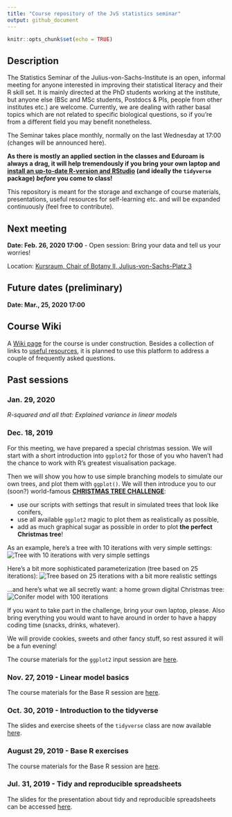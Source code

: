 ```yaml
---
title: "Course repository of the JvS statistics seminar"
output: github_document
---
```


```r
knitr::opts_chunk$set(echo = TRUE)
```

## Description
The Statistics Seminar of the Julius-von-Sachs-Institute is an open, informal meeting for anyone interested in improving their statistical literacy and their R skill set. It is mainly directed at the PhD students working at the institute, but anyone else (BSc and MSc students, Postdocs & PIs, people from other institutes etc.) are welcome. Currently, we are dealing with rather basal topics which are not related to specific biological questions, so if you're from a different field you may benefit nonetheless.

The Seminar takes place monthly, normally on the last Wednesday at 17:00 (changes will be announced here). 

**As there is mostly an applied section in the classes and Eduroam is always a drag, it will help tremendously if you bring your own laptop and [install an up-to-date R-version and RStudio](https://rstudio-education.github.io/hopr/starting.html) (and ideally the `tidyverse` package) _before_ you come to class!**



This repository is meant for the storage and exchange of course materials, presentations, useful resources for self-learning etc. and will be expanded continuously (feel free to contribute).

## Next meeting
**Date: Feb. 26, 2020 17:00** - Open session: Bring your data and tell us your worries!

Location: [Kursraum, Chair of Botany II, Julius-von-Sachs-Platz 3](https://wueaddress.uni-wuerzburg.de/search/map/99992113)

## Future dates (preliminary)
**Date:  Mar., 25, 2020 17:00**

## Course Wiki
A [Wiki page](https://github.com/r-link/Julius_von_Stats/wiki) for the course is under construction. Besides a collection of links to [useful resources](https://github.com/r-link/Julius_von_Stats/wiki/Useful-resources), it is planned to use this platform to address a couple of frequently asked questions.


## Past sessions
### Jan. 29, 2020 
_R-squared and all that: Explained variance in linear models_

### Dec. 18, 2019
For this meeting, we have prepared a special christmas session. We will start with a short introduction into `ggplot2` for those of you who haven't had the chance to work with R's greatest visualisation package. 

Then we will show you how to use simple branching models to simulate our own trees, and plot them with `ggplot()`. We will then introduce you to our (soon?) world-famous [**CHRISTMAS TREE CHALLENGE**](https://github.com/r-link/christmas_tree_challenge/): 

* use our scripts with settings that result in simulated trees that look like conifers, 
* use all available `ggplot2` magic to plot them as realistically as possible,
* add as much graphical sugar as possible in order to plot **the perfect Christmas tree**!

As an example, here's a tree with 10 iterations with very simple settings:
![Tree with 10 iterations with very simple settings](figures/tree1.png)

Here's a bit more sophisticated parameterization (tree based on 25 iterations):
![Tree based on 25 iterations with a bit more realistic settings](figures/tree2.png)

...and here's what we all secretly want: a home grown digital Christmas tree:
![Conifer model with 100 iterations](figures/animation.gif)

If you want to take part in the challenge, bring your own laptop, please. Also bring everything you would want to have around in order to have a happy coding time (snacks, drinks, whatever).

We will provide cookies, sweets and other fancy stuff, so rest assured it will be a fun evening!

The course materials for the `ggplot2` input session are [here](https://github.com/r-link/Julius_von_Stats/tree/master/materials/2019-12-18%20R%20ggplot2%20intro).

### Nov. 27, 2019 - Linear model basics
The course materials for the Base R session are [here](https://github.com/r-link/Julius_von_Stats/tree/master/materials/2019-11-27%20linear%20models).

### Oct. 30, 2019 - Introduction to the tidyverse
The slides and exercise sheets of the `tidyverse` class are now available [here](https://github.com/r-link/Julius_von_Stats/tree/master/materials/2019-10-30%20R%20tidyverse).

### August 29, 2019 - Base R exercises
The course materials for the Base R session are [here](https://github.com/r-link/Julius_von_Stats/tree/master/materials/2019-08-28%20-%20base%20R%20exercises).

### Jul. 31, 2019 - Tidy and reproducible spreadsheets
The slides for the presentation about tidy and reproducible spreadsheets can be accessed 
[here](https://github.com/r-link/Julius_von_Stats/blob/master/materials/2019-07-31%20-%20tidy%20and%20reproducible%20spreadsheets/Tidy%20and%20reproducible%20spreadsheets%20(presentation).pdf).

